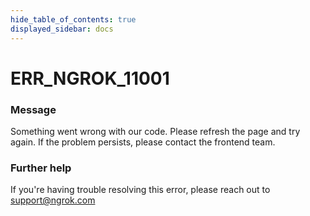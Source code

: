 ```yaml
---
hide_table_of_contents: true
displayed_sidebar: docs
---
```



# ERR_NGROK_11001

### Message
Something went wrong with our code. Please refresh the page and try again. If the problem persists, please contact the frontend team.

<ErrorDetails error='err_ngrok_11001' />


### Further help
If you're having trouble resolving this error, please reach out to [support@ngrok.com](mailto:support@ngrok.com?subject=Help%20with%20ERR_NGROK_11001)

